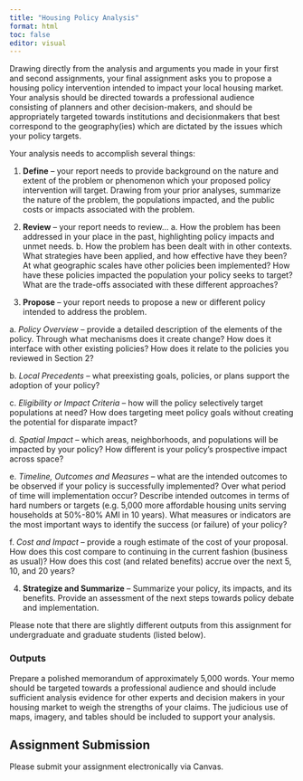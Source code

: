```yaml
---
title: "Housing Policy Analysis"
format: html
toc: false
editor: visual
---
```


Drawing directly from the analysis and arguments you made in your first and second assignments, your final assignment asks you to propose a housing policy intervention intended to impact your local housing market. Your analysis should be directed towards a professional audience consisting of planners and other decision-makers, and should be appropriately targeted towards institutions and decisionmakers that best correspond to the geography(ies) which are dictated by the issues which your policy targets.

Your analysis needs to accomplish several things:

1.  **Define** -- your report needs to provide background on the nature and extent of the problem or phenomenon which your proposed policy intervention will target. Drawing from your prior analyses, summarize the nature of the problem, the populations impacted, and the public costs or impacts associated with the problem.

2.  **Review** -- your report needs to review... a. How the problem has been addressed in your place in the past, highlighting policy impacts and unmet needs. b. How the problem has been dealt with in other contexts. What strategies have been applied, and how effective have they been? At what geographic scales have other policies been implemented? How have these policies impacted the population your policy seeks to target? What are the trade-offs associated with these different approaches?

3.  **Propose** -- your report needs to propose a new or different policy intended to address the problem.

a. *Policy Overview* -- provide a detailed description of the elements of the policy. Through what mechanisms does it create change? How does it interface with other existing policies? How does it relate to the policies you reviewed in Section 2?

b. *Local Precedents* -- what preexisting goals, policies, or plans support the adoption of your policy?

c. *Eligibility or Impact Criteria* -- how will the policy selectively target populations at need? How does targeting meet policy goals without creating the potential for disparate impact?

d. *Spatial Impact* -- which areas, neighborhoods, and populations will be impacted by your policy? How different is your policy's prospective impact across space?

e. *Timeline, Outcomes and Measures* -- what are the intended outcomes to be observed if your policy is successfully implemented? Over what period of time will implementation occur? Describe intended outcomes in terms of hard numbers or targets (e.g. 5,000 more affordable housing units serving households at 50%-80% AMI in 10 years). What measures or indicators are the most important ways to identify the success (or failure) of your policy?

f. *Cost and Impact* -- provide a rough estimate of the cost of your proposal. How does this cost compare to continuing in the current fashion (business as usual)? How does this cost (and related benefits) accrue over the next 5, 10, and 20 years?

4.  **Strategize and Summarize** -- Summarize your policy, its impacts, and its benefits. Provide an assessment of the next steps towards policy debate and implementation.

Please note that there are slightly different outputs from this assignment for undergraduate and graduate students (listed below).

### Outputs 

Prepare a polished memorandum of approximately 5,000 words. Your memo should be targeted towards a professional audience and should include sufficient analysis evidence for other experts and decision makers in your housing market to weigh the strengths of your claims. The judicious use of maps, imagery, and tables should be included to support your analysis.

## Assignment Submission

Please submit your assignment electronically via Canvas.

